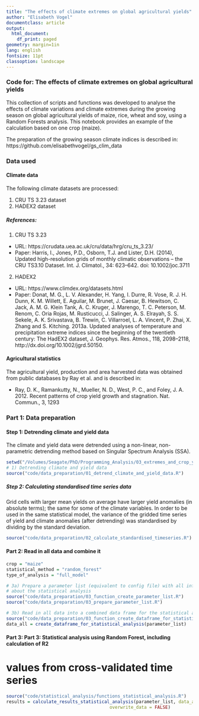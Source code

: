 ```yaml
---
title: "The effects of climate extremes on global agricultural yields"
author: "Elisabeth Vogel"
documentclass: article
output:
  html_document:
    df_print: paged
geometry: margin=1in
lang: english
fontsize: 11pt
classoption: landscape
---
```


### Code for: The effects of climate extremes on global agricultural yields

This collection of scripts and functions was developed to analyse the effects of climate variations and climate extremes during the growing season on global agricultural yields of maize, rice, wheat and soy, using a Random Forests analysis. This notebook provides an example of the calculation based on one crop (maize).

The preparation of the growing season climate indices is described in: https://github.com/elisabethvogel/gs_clim_data


### Data used

#### Climate data

The following climate datasets are processed:

  1) CRU TS 3.23 dataset
  2) HADEX2 dataset 

##### References:

1) CRU TS 3.23

- URL: https://crudata.uea.ac.uk/cru/data/hrg/cru_ts_3.23/
- Paper: Harris, I., Jones, P.D., Osborn, T.J. and Lister, D.H. (2014), Updated high-resolution grids of monthly climatic observations – the CRU TS3.10 Dataset. Int. J. Climatol., 34: 623–642. doi: 10.1002/joc.3711

2) HADEX2

- URL: https://www.climdex.org/datasets.html
- Paper: Donat, M. G., L. V. Alexander, H. Yang, I. Durre, R. Vose, R. J. H. Dunn, K. M. Willett, E. Aguilar, M. Brunet, J. Caesar, B. Hewitson, C. Jack, A. M. G. Klein Tank, A. C. Kruger, J. Marengo, T. C. Peterson, M. Renom, C. Oria Rojas, M. Rusticucci, J. Salinger, A. S. Elrayah, S. S. Sekele, A. K. Srivastava, B. Trewin, C. Villarroel, L. A. Vincent, P. Zhai, X. Zhang and S. Kitching. 2013a. Updated analyses of temperature and precipitation extreme indices since the beginning of the twentieth century: The HadEX2 dataset, J. Geophys. Res. Atmos., 118, 2098–2118, http://dx.doi.org/10.1002/jgrd.50150.


#### Agricultural statistics

The agricultural yield, production and area harvested data was obtained from public databases by Ray et al. and is described in:

- Ray, D. K., Ramankutty, N., Mueller, N. D., West, P. C., and Foley, J. A. 2012. Recent patterns of crop yield growth and stagnation. Nat. Commun., 3, 1293


### Part 1: Data preparation

#### Step 1: Detrending climate and yield data

The climate and yield data were detrended using a non-linear, non-parametric detrending method based on Singular Spectrum Analysis (SSA).

```r
setwd("/Volumes/Seagate/PhD/Programming_Analysis/03_extremes_and_crop_yields/github")
# 1) Detrending climate and yield data
source("code/data_preparation/01_detrend_climate_and_yield_data.R")
```


##### Step 2: Calculating standardised time series data

Grid cells with larger mean yields on average have larger yield anomalies (in absolute terms); the same for some of the climate variables. In order to be used in the same statistical model, the variance of the gridded time series of yield and climate anomalies (after detrending) was standardised by dividing by the standard deviation.


```r
source("code/data_preparation/02_calculate_standardised_timeseries.R")
```


#### Part 2: Read in all data and combine it

```r
crop = "maize"
statistical_method = "random_forest"
type_of_analysis = "full_model"

# 3a) Prepare a parameter list (equivalent to config file) with all information
# about the statistical analysis
source("code/data_preparation/03_function_create_parameter_list.R")
source("code/data_preparation/03_prepare_parameter_list.R") 

# 3b) Read in all data into a combined data frame for the statistical analysis
source("code/data_preparation/03_function_create_dataframe_for_statistical_analysis.R")
data_all = create_dataframe_for_statistical_analysis(parameter_list)
```

#### Part 3: Part 3: Statistical analysis using Random Forest, including calculation of R2
# values from cross-validated time series

```r
source("code/statistical_analysis/functions_statistical_analysis.R")
results = calculate_results_statistical_analysis(parameter_list, data_all = data_all,
                                       overwrite_data = FALSE)
```


